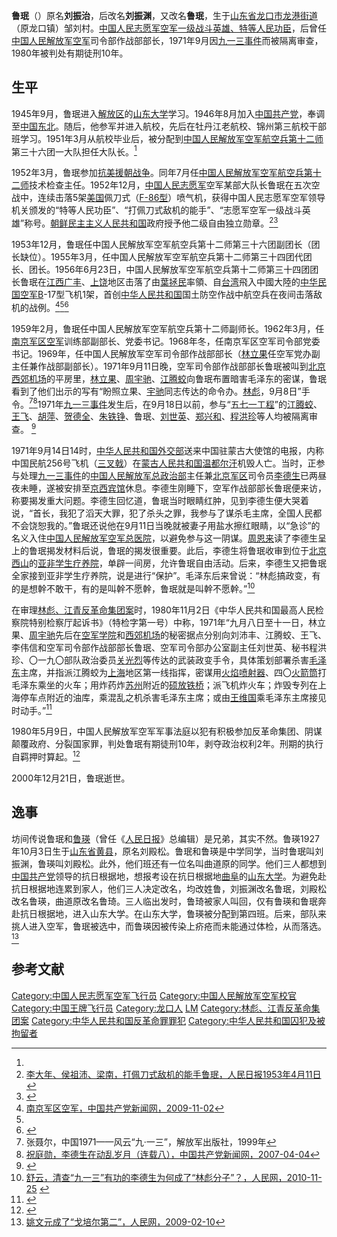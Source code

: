 '''鲁珉'''（{{bd|1926年|11月12日|2000年|12月21日}}）原名'''刘振治'''，后改名'''刘振渊'''，又改名'''鲁珉'''，生于[[山东省|山东省]][[龙口市|龙口市]][[龙港街道|龙港街道]]（原龙口镇）邹刘村。[[中国人民志愿军英雄、模范和特等功臣名单|中国人民志愿军空军一级战斗英雄、特等人民功臣]]，后曾任[[中国人民解放军空军|中国人民解放军空军]]司令部作战部部长，1971年9月因[[九一三事件|九一三事件]]而被隔离审查，1980年被判处有期徒刑10年。

==生平==
1945年9月，鲁珉进入[[解放区|解放区]]的[[山东大学|山东大学]]学习。1946年8月加入[[中国共产党|中国共产党]]，奉调至[[中国东北|中国东北]]。随后，他参军并进入航校，先后在牡丹江老航校、锦州第三航校干部班学习。1951年3月从航校毕业后，被分配到[[南京军区空军|中国人民解放军空军航空兵第十二师]]第三十六团一大队担任大队长。<ref name=ywy/>

1952年3月，鲁珉参加[[抗美援朝战争|抗美援朝战争]]。同年7月任[[南京军区空军|中国人民解放军空军航空兵第十二师]]技术检查主任。1952年12月，[[中国人民志愿军|中国人民志愿军]]空军某部大队长鲁珉在五次空战中，连续击落5架[[美国|美国]]佩刀式（[[F-86军刀战斗机|F-86型]]）喷气机，获得中国人民志愿军空军领导机关颁发的“特等人民功臣”、“打佩刀式敌机的能手”、“志愿军空军一级战斗英雄”称号。[[朝鲜民主主义人民共和国|朝鲜民主主义人民共和国]]政府授予他二级自由独立勋章。<ref name=rmrb>[http://www.people.com.cn/GB/channel1/10/20001010/265528.html 李大年、侯祖沛、梁南，打佩刀式敌机的能手鲁珉，人民日报1953年4月11日]</ref><ref name=zgw>{{Cite web |url=http://www.zhige.net/html/2010/0811/15474.html |title=空12师战绩一览，止戈网，2010-08-11 |access-date=2014-05-02 |archive-url=https://web.archive.org/web/20140502220030/http://www.zhige.net/html/2010/0811/15474.html |archive-date=2014-05-02 |dead-url=yes }}</ref>

1953年12月，鲁珉任中国人民解放军空军航空兵第十二师第三十六团副团长（团长缺位）。1955年3月，任中国人民解放军空军航空兵第十二师第三十四团代团长、团长。1956年6月23日，中国人民解放军空军航空兵第十二师第三十四团团长鲁珉在[[江西|江西]][[广丰|广丰]]、[[上饶|上饶]]地区击落了由[[葉拯民|葉拯民]]率領、自[[台湾|台湾]]飛入中國大陸的[[中华民国空军|中华民国空军]]B-17型飞机1架，首创[[中华人民共和国|中华人民共和国]]国土防空作战中航空兵在夜间击落敌机的战例。<ref>[http://dangshi.people.com.cn/GB/151935/172706/172708/10303260.html 南京军区空军，中国共产党新闻网，2009-11-02]</ref><ref name=zgw/><ref name="人民網">{{Cite news|url=http://dangshi.people.com.cn/GB/151935/172706/172707/10302620.html|title=廣豐地區擊落B-17G飛機戰斗|language=zh-cn|publisher=人民網|author=|date=2009-11-02|accessdate=2016-06-15}}</ref>

1959年2月，鲁珉任中国人民解放军空军航空兵第十二师副师长。1962年3月，任[[南京军区空军|南京军区空军]]训练部副部长、党委书记。1968年冬，任南京军区空军司令部党委书记。1969年，任中国人民解放军空军司令部作战部部长（[[林立果|林立果]]任空军党办副主任兼作战部副部长）。1971年9月11日晚，空军司令部作战部部长鲁珉被叫到[[北京西郊机场|北京西郊机场]]的平房里，[[林立果|林立果]]、[[周宇驰|周宇驰]]、[[江腾蛟|江腾蛟]]向鲁珉布置暗害毛泽东的密谋，鲁珉看到了他们出示的写有“盼照立果、[[周宇驰|宇驰]]同志传达的命令办。[[林彪|林彪]]，9月8日”手令。<ref>张聂尔，中国1971——风云“九·一三”，解放军出版社，1999年</ref><ref>[http://cpc.people.com.cn/GB/64162/64172/64915/5561482.html 祝庭勋，李德生在动乱岁月（连载八），中国共产党新闻网，2007-04-04]</ref>1971年[[九一三事件|九一三事件]]发生后，在9月18日以前，参与“[[五七一工程|五七一工程]]”的[[江腾蛟|江腾蛟]]、[[王飞_(解放军空军)|王飞]]、[[胡萍_(解放军空军)|胡萍]]、[[贺德全|贺德全]]、[[朱铁铮|朱铁铮]]、鲁珉、[[刘世英_(解放军空军)|刘世英]]、[[郑兴和|郑兴和]]、[[程洪珍|程洪珍]]等人均被隔离审查。 <ref>{{Cite web |url=http://www.66163.com/Fujian_w/news/fzen/fzwb/20010624/GB/fzwb%5E7267%5E1%5Ewb072009.htm |title=逮捕林彪余党详情，福州晚报电子版，2001-06-24 |access-date=2014-05-02 |archive-url=https://web.archive.org/web/20140503000602/http://www.66163.com/Fujian_w/news/fzen/fzwb/20010624/GB/fzwb%5E7267%5E1%5Ewb072009.htm |archive-date=2014-05-03 |dead-url=yes }}</ref>

1971年9月14日14时，[[中华人民共和国外交部|中华人民共和国外交部]]送来中国驻蒙古大使馆的电报，内称中国民航256号飞机（[[三叉戟喷气式飞机|三叉戟]]）在[[蒙古人民共和国|蒙古人民共和国]][[温都尔汗|温都尔汗]]机毁人亡。当时，正参与处理[[九一三事件|九一三事件]]的[[中国人民解放军总政治部|中国人民解放军总政治部]]主任兼[[北京军区|北京军区]]司令员[[李德生_(1916年)|李德生]]已两昼夜未睡，遂被安排至[[京西宾馆|京西宾馆]]休息。李德生刚睡下，空军作战部部长鲁珉便来访，称要揭发重大问题。李德生回忆道，鲁珉当时眼睛红肿，见到李德生便大哭着说，“首长，我犯了滔天大罪，犯了杀头之罪，我参与了谋杀毛主席，全国人民都不会饶恕我的。”鲁珉还说他在9月11日当晚就被妻子用盐水擦红眼睛，以“急诊”的名义入住[[中国人民解放军空军总医院|中国人民解放军空军总医院]]，以避免参与这一阴谋。[[周恩来|周恩来]]读了李德生呈上的鲁珉揭发材料后说，鲁珉的揭发很重要。此后，李德生将鲁珉收审到位于[[北京西山|北京西山]]的[[亚非学生疗养院|亚非学生疗养院]]，单辟一间房，允许鲁珉自由活动。后来，李德生又把鲁珉全家接到亚非学生疗养院，说是进行“保护”。毛泽东后来曾说：“林彪搞政变，有的是想幹不敢干，有的是叫幹不愿幹，鲁珉就是叫幹不愿幹。”<ref>[http://history.people.com.cn/GB/198305/198865/13318224.html 舒云，清查“九一三”有功的李德生为何成了“林彪分子”？，人民网，2010-11-25] {{webarchive|url=https://web.archive.org/web/20130121223758/http://history.people.com.cn/GB/198305/198865/13318224.html |date=2013-01-21 }}</ref>

在审理[[林彪、江青反革命集团案|林彪、江青反革命集团案]]时，1980年11月2日《中华人民共和国最高人民检察院特别检察厅起诉书》（特检字第一号）中称，1971年“九月八日至十一日，林立果、[[周宇驰|周宇驰]]先后在[[中国人民解放军空军指挥学院|空军学院]]和[[北京西郊机场|西郊机场]]的秘密据点分别向刘沛丰、江腾蛟、王飞、李伟信和空军司令部作战部部长鲁珉、空军司令部办公室副主任刘世英、秘书程洪珍、〇一九〇部队政治委员[[关光烈|关光烈]]等传达的武装政变手令，具体策划部署杀害[[毛泽东|毛泽东]]主席，并指派江腾蛟为[[上海|上海]]地区第一线指挥，密谋用[[火焰喷射器|火焰喷射器]]、四〇[[火箭筒|火箭筒]]打毛泽东乘坐的火车；用炸药炸[[苏州|苏州]]附近的[[硕放桥|硕放铁桥]]；派飞机炸火车；炸毁专列在上海停车点附近的油库，乘混乱之机杀害毛泽东主席；或由[[王维国|王维国]]乘毛泽东主席接见时动手。”<ref>{{Cite web |url=http://www.njucasereview.com/web/hot/hot/1980/20120225/112055.shtml |title=林彪、江青反革命集团案，司法案例研究网，2012-02-25 |access-date=2014-05-02 |archive-url=https://web.archive.org/web/20140502224654/http://www.njucasereview.com/web/hot/hot/1980/20120225/112055.shtml |archive-date=2014-05-02 |dead-url=yes }}</ref>

1980年5月9日，中国人民解放军空军军事法庭以犯有积极参加反革命集团、阴谋颠覆政府、分裂国家罪，判处鲁珉有期徒刑10年，剥夺政治权利2年。刑期的执行自羁押时算起。<ref>{{cite web|title=王海光：林彪折戟沉沙，“九一三”事件的分分秒秒(3)|url=http://www.21ccom.net/lsjd/ssjt/2013/0913/91934_3.html|date=2013-09-13|publisher=[[共识网|共识网]]|archiveurl=https://web.archive.org/web/20160305021850/http://www.21ccom.net/lsjd/ssjt/2013/0913/91934_3.html|archivedate=2016-03-05|deadurl=yes}}</ref>

2000年12月21日，鲁珉逝世。

==逸事==
坊间传说鲁珉和[[鲁瑛|鲁瑛]]（曾任《[[人民日报|人民日报]]》总编辑）是兄弟，其实不然。鲁瑛1927年10月3日生于[[山东省|山东省]][[黄县|黄县]]，原名刘殿松。鲁珉和鲁瑛是中学同学，当时鲁珉叫刘振渊，鲁瑛叫刘殿松。此外，他们班还有一位名叫曲道原的同学。他们三人都想到[[中国共产党|中国共产党]]领导的抗日根据地，想报考设在抗日根据地[[曲阜|曲阜]]的[[山东大学|山东大学]]。为避免赴抗日根据地连累到家人，他们三人决定改名，均改姓鲁，刘振渊改名鲁珉，刘殿松改名鲁瑛，曲道原改名鲁琦。三人临出发时，鲁琦被家人叫回，仅有鲁瑛和鲁珉奔赴抗日根据地，进入山东大学。在山东大学，鲁瑛被分配到第四班。后来，部队来挑人进入空军，鲁珉被选中，而鲁瑛因被传染上疥疮而未能通过体检，从而落选。<ref name=ywy>[http://book.people.com.cn/GB/69399/107423/145702/8779796.html 姚文元成了“戈培尔第二”，人民网，2009-02-10]</ref>

==参考文献==
{{reflist}}
{{DEFAULTSORT:Lu}}
[[Category:中国人民志愿军空军飞行员|Category:中国人民志愿军空军飞行员]]
[[Category:中国人民解放军空军校官|Category:中国人民解放军空军校官]]
[[Category:中国王牌飞行员|Category:中国王牌飞行员]]
[[Category:龙口人|Category:龙口人]]
[[Category:刘姓|LM]]
[[Category:林彪、江青反革命集团案|Category:林彪、江青反革命集团案]]
[[Category:中华人民共和国反革命罪罪犯|Category:中华人民共和国反革命罪罪犯]]
[[Category:中华人民共和国囚犯及被拘留者|Category:中华人民共和国囚犯及被拘留者]]